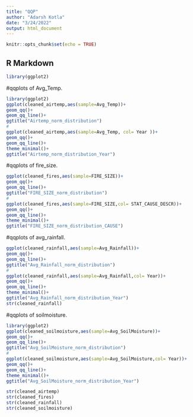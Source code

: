```yaml
---
title: "QQP"
author: "Adarsh Kotla"
date: "3/24/2022"
output: html_document
---
```


```r
knitr::opts_chunk$set(echo = TRUE)
```
## R Markdown
```r
library(ggplot2)
```
#qqplots of Avg_Temp.
```r
library(ggplot2)
ggplot(cleaned_airtemp,aes(sample=Avg_Temp))+ 
geom_qq()+ 
geom_qq_line()+
ggtitle("Airtemp_norm_distribution")
#
ggplot(cleaned_airtemp,aes(sample=Avg_Temp, col= Year ))+
geom_qq()+
geom_qq_line()+
theme_minimal()+
ggtitle("Airtemp_norm_distribution_Year")

```

#qqplots of fire_size.
```r
ggplot(cleaned_fires,aes(sample=FIRE_SIZE))+ 
geom_qq()+ 
geom_qq_line()+
ggtitle("FIRE_SIZE_norm_distribution")
#
ggplot(cleaned_fires,aes(sample=FIRE_SIZE,col= STAT_CAUSE_DESCR))+
geom_qq()+
geom_qq_line()+
theme_minimal()+
ggtitle("FIRE_SIZE_norm_distribution_CAUSE")

```

#qqplots of avg_rainfall.
```r
ggplot(cleaned_rainfall,aes(sample=Avg_Rainfall))+ 
geom_qq()+ 
geom_qq_line()+
ggtitle("Avg_Rainfall_norm_distribution")
#
ggplot(cleaned_rainfall,aes(sample=Avg_Rainfall,col= Year))+
geom_qq()+
geom_qq_line()+
theme_minimal()+
ggtitle("Avg_Rainfall_norm_distribution_Year")
str(cleaned_rainfall)
```

#qqplots of soilmoisture.
```r
library(ggplot2)
ggplot(cleaned_soilmoisture,aes(sample=Avg_SoilMoisture))+ 
geom_qq()+ 
geom_qq_line()+
ggtitle("Avg_SoilMoisture_norm_distribution")
#
ggplot(cleaned_soilmoisture,aes(sample=Avg_SoilMoisture,col= Year))+
geom_qq()+
geom_qq_line()+
theme_minimal()+
ggtitle("Avg_SoilMoisture_norm_distribution_Year")

str(cleaned_airtemp)
str(cleaned_fires)
str(cleaned_rainfall)
str(cleaned_soilmoisture)
```